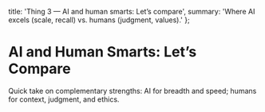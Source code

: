   title: 'Thing 3 — AI and human smarts: Let’s compare',
  summary: 'Where AI excels (scale, recall) vs. humans (judgment, values).'
};

# AI and Human Smarts: Let’s Compare

Quick take on complementary strengths: AI for breadth and speed; humans for context, judgment, and ethics.

